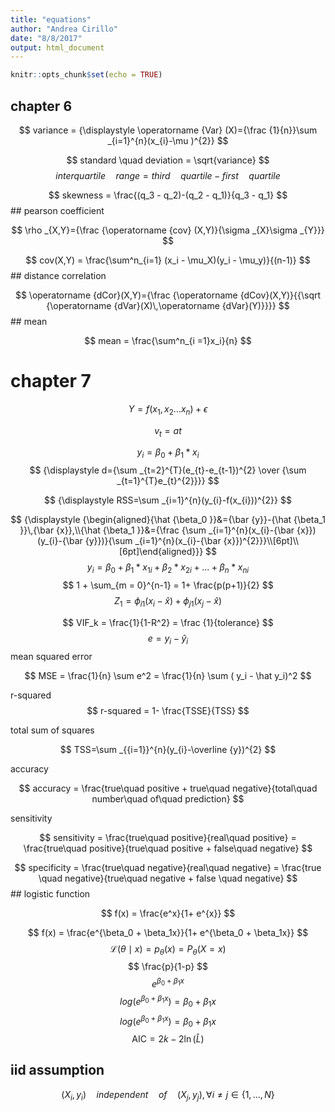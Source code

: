 ```yaml
---
title: "equations"
author: "Andrea Cirillo"
date: "8/8/2017"
output: html_document
---
```


```r
knitr::opts_chunk$set(echo = TRUE)
```

## chapter 6

$$
variance = {\displaystyle \operatorname {Var} (X)={\frac {1}{n}}\sum _{i=1}^{n}(x_{i}-\mu )^{2}}
$$


$$
standard \quad deviation = \sqrt{variance}
$$
$$
interquartile \quad range = third \quad quartile - first \quad quartile
$$


$$
skewness = \frac{(q_3 - q_2)-(q_2 - q_1)}{q_3 - q_1} 
$$
## pearson coefficient

$$
\rho _{X,Y}={\frac {\operatorname {cov} (X,Y)}{\sigma _{X}\sigma _{Y}}}
$$

$$
cov(X,Y) = \frac{\sum^n_{i=1} (x_i - \mu_X)(y_i -  \mu_y)}{(n-1)}
$$
## distance correlation

$$
\operatorname {dCor}(X,Y)={\frac  {\operatorname {dCov}(X,Y)}{{\sqrt  {\operatorname {dVar}(X)\,\operatorname {dVar}(Y)}}}}
$$
## mean

$$
mean = \frac{\sum^n_{i =1}x_i}{n}
$$

# chapter 7

$$
Y = f(x_1, x_2 ... x_n)+ \epsilon
$$

$$
v_t =  at
$$

$$
y_i = \beta_0 + \beta_1*x_i
$$
$$
{\displaystyle d={\sum _{t=2}^{T}(e_{t}-e_{t-1})^{2} \over {\sum _{t=1}^{T}e_{t}^{2}}}}
$$

$$
{\displaystyle RSS=\sum _{i=1}^{n}(y_{i}-f(x_{i}))^{2}}
$$


$$
{\displaystyle {\begin{aligned}{\hat {\beta_0 }}&={\bar {y}}-{\hat {\beta_1 }}\,{\bar {x}},\\{\hat {\beta_1 }}&={\frac {\sum _{i=1}^{n}(x_{i}-{\bar {x}})(y_{i}-{\bar {y}})}{\sum _{i=1}^{n}(x_{i}-{\bar {x}})^{2}}}\\[6pt]\\[6pt]\end{aligned}}}
$$
$$
y_i = \beta_0 + \beta_1*x_{1i} +\beta_2*x_{2i}+...+\beta_n*x_{ni}
$$
$$
1 + \sum_{m = 0}^{n-1} = 1+ \frac{p(p+1)}{2}
$$
$$
Z_{1} = \phi_{i1}(x_i-\hat x) + \phi_{j1}(x_j - \hat x)
$$


$$
VIF_k = \frac{1}{1-R^2} = \frac {1}{tolerance}
$$
$$
e = y_i - \hat y_i
$$
mean squared error

$$
MSE = \frac{1}{n} \sum e^2 = \frac{1}{n} \sum ( y_i - \hat y_i)^2
$$

r-squared
$$
r-squared = 1- \frac{TSSE}{TSS}
$$

total sum of squares

$$
TSS=\sum _{{i=1}}^{n}(y_{i}-\overline {y})^{2}
$$


accuracy

$$
accuracy = \frac{true\quad positive + true\quad negative}{total\quad number\quad of\quad prediction}
$$


sensitivity

$$
sensitivity = \frac{true\quad positive}{real\quad positive} = \frac{true\quad positive}{true\quad positive + false\quad negative}
$$


$$
specificity = \frac{true\quad negative}{real\quad negative} = \frac{true \quad negative}{true\quad negative + false \quad negative}
$$
## logistic function

$$
f(x) = \frac{e^x}{1+ e^{x}}
$$

$$
f(x) = \frac{e^{\beta_0 + \beta_1x}}{1+ e^{\beta_0 + \beta_1x}}
$$
$$
{\displaystyle {\mathcal {L}}(\theta \mid x)=p_{\theta }(x)=P_{\theta }(X=x)}
$$
$$
\frac{p}{1-p}
$$
$$
e^{\beta_0 + \beta_1x}
$$
$$
log(e^{\beta_0 + \beta_1x}) = \beta_0 + \beta_1x 
$$
$$
log(e^{\beta_0 + \beta_1x}) = \beta_0 + \beta_1x 
$$
$$
{\displaystyle \mathrm {AIC} =2k-2\ln({\hat {L}})}
$$

## iid assumption

$$
(X_i,y_i)\quad independent\quad of \quad(X_j,y_j), \forall i \neq j \in \{1,...,N\}
$$
